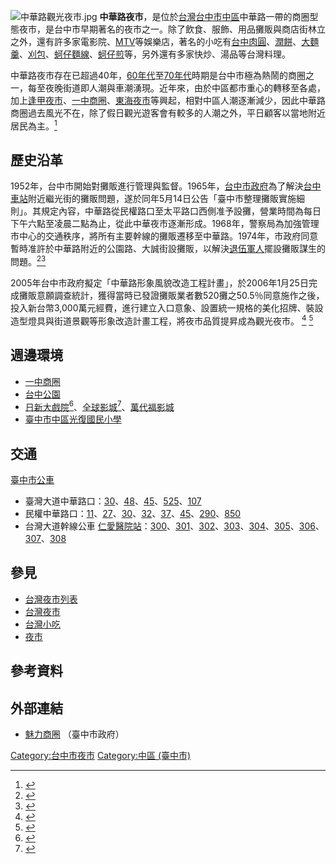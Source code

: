 {{Coord|24.1442892|120.6756607|type:landmark_dim:1000_source:GoogleMaps|display=title}}
[[File:中華路觀光夜市.jpg|thumb]]
'''中華路夜市'''，是位於[[台灣|台灣]][[台中市|台中市]][[中區_(臺中市)|中區]]中華路一帶的商圈型態夜市，是台中市早期著名的夜市之一。除了飲食、服飾、用品攤販與商店街林立之外，還有許多家電影院、[[MTV|MTV]]等娛樂店，著名的小吃有[[肉圓_(台灣)|台中肉圓]]、[[潤餅|潤餅]]、[[大麵羹|大麵羹]]、[[刈包|刈包]]、[[蚵仔麵線|蚵仔麵線]]、[[蚵仔煎|蚵仔煎]]等，另外還有多家快炒、湯品等台灣料理。{{r|府}}

中華路夜市存在已超過40年，[[台灣1960年代|60年代]]至[[台灣1970年代|70年代]]時期是台中市極為熱鬧的商圈之一，每至夜晚街道即人潮與車潮湧現。近年來，由於中區都市重心的轉移至各處，加上[[逢甲夜市|逢甲夜市]]、[[一中商圈|一中商圈]]、[[東海夜市|東海夜市]]等興起，相對中區人潮逐漸減少，因此中華路商圈過去風光不在，除了假日觀光遊客會有較多的人潮之外，平日顧客以當地附近居民為主。<ref name="府">{{cite web | language = zh-tw | publisher = 臺中市政府 | title = 商圈介紹Travel Tccg 中華路夜市 | url = http://travel.taichung.gov.tw/business/index-1.asp?id=16 | author =  | date =  | accessdate = 2011-04-14 | deadurl = yes | archiveurl = https://web.archive.org/web/20110320004109/http://travel.taichung.gov.tw/business/index-1.asp?id=16 | archivedate = 2011-03-20 }}</ref>

== 歷史沿革 ==
1952年，台中市開始對攤販進行管理與監督。1965年，[[台中市政府|台中市政府]]為了解決[[台中車站|台中車站]]附近繼光街的攤販問題，遂於同年5月14日公告「臺中市整理攤販實施細則」。其規定內容，中華路從民權路口至太平路口西側准予設攤，營業時間為每日下午六點至凌晨二點為止，從此中華夜市逐漸形成。1968年，警察局為加強管理市中心的交通秩序，將所有主要幹線的攤販遷移至中華路。1974年，市政府同意暫時准許於中華路附近的公園路、大誠街設攤販，以解決[[退伍軍人|退伍軍人]]擺設攤販謀生的問題。<ref>{{cite journal |editor=李西勳 |title=臺中市地名沿革--中區 |work=臺中文獻 |publisher=[[臺中市政府|臺中市政府]] |date=1997-11 |page=頁5}}</ref><ref>{{cite book |editor=國立中興大學 |title=臺中市志 經濟志 |publisher=[[臺中市政府文化局|臺中市政府文化局]] |date=2008-12-01 |page=頁333 |ISBN=9789860153903}}</ref>

2005年台中市政府擬定「中華路形象風貌改造工程計畫」，於2006年1月25日完成攤販意願調查統計，獲得當時已發證攤販業者數520攤之50.5％同意施作之後，投入新台幣3,000萬元經費，進行建立入口意象、設置統一規格的美化招牌、裝設造型燈具與街道景觀等形象改造計畫工程，將夜市品質提昇成為觀光夜市。
<ref name="大">{{cite web | language = zh-tw | publisher = 大紀元/中央社 | title = 台中市將投入三千萬元 改造中華路夜市形象 | url = http://www.epochtimes.com/b5/5/12/27/n1168519.htm | author = 李錫璋 | date = 2005-12-27 | accessdate = 2011-04-14 | archive-date = 2021-03-09 | archive-url = https://web.archive.org/web/20210309193205/https://www.epochtimes.com/b5/5/12/27/n1168519.htm }}</ref>
<ref name="經">{{cite web | language = zh-tw | publisher = 台中市政府經濟局 | title = 台中市政府經濟局施政白皮書 | url = http://www.google.com.tw/url?sa=t&source=web&cd=10&ved=0CFYQFjAJ&url=http%3A%2F%2Fupload.taichung.gov.tw%2Fupload%2F954b11b3-270f-4359-9186-0a76c21c1a21.doc&ei=6KWnTayjFIyevgOKutWLCg&usg=AFQjCNG--bFm9UOc95d9gQPG-LUnj4btig&sig2=FcgLA6aQECA7-AXysxc9Yw | author =  | date =  | accessdate = 2011-04-14 }}</ref>

== 週邊環境 ==
*[[一中商圈|一中商圈]]
*[[台中公園|台中公園]]
*[[日新大戲院|日新大戲院]]<ref>{{cite web |url=http://www.srm.com.tw/ |title=日新大戲院 |access-date=2011-04-14 |archive-date=2022-04-18 |archive-url=https://web.archive.org/web/20220418030457/https://srm.com.tw/ }}</ref>、[[全球影城|全球影城]]<ref>{{cite web |url=http://www.ucc-cinema.com.tw/ |title=全球影城 |access-date=2011-04-14 |archive-date=2022-04-18 |archive-url=https://web.archive.org/web/20220418014744/http://ucc-cinema.com.tw/ }}</ref>、[[萬代福影城|萬代福影城]]
*[[臺中市中區光復國民小學|臺中市中區光復國民小學]]

== 交通 ==
;[[臺中市公車|臺中市公車]]
*臺灣大道中華路口：[[台中市公車30路|30]]、[[台中市公車48路|48]]、[[台中市公車45路|45]]、[[台中市公車525路|525]]、[[台中市公車107路|107]]
*民權中華路口：[[台中市公車11路|11]]、[[台中市公車27路|27]]、[[台中市公車30路|30]]、[[台中市公車32路|32]]、[[台中市公車37|37]]、[[台中市公車45路|45]]、[[台中市公車290路|290]]、[[台中市公車850路|850]]
*台灣大道幹線公車 [[仁愛醫院站|仁愛醫院站]]：[[台中市公車300路|300]]、[[台中市公車301路|301]]、[[台中市公車302路|302]]、[[台中市公車303路|303]]、[[台中市公車304路|304]]、[[台中市公車305路|305]]、[[台中市公車306路|306]]、[[台中市公車307路|307]]、[[台中市公車308路|308]]

==參見==
* [[台灣夜市列表|台灣夜市列表]]
* [[台灣夜市|台灣夜市]]
* [[台灣小吃|台灣小吃]]
* [[夜市|夜市]]

==參考資料==
{{reflist}}

==外部連結==
*{{zh-tw}}[https://web.archive.org/web/20110408134136/http://travel.taichung.gov.tw/business/index.asp  魅力商圈] （臺中市政府）

{{DEFAULTSORT:Zh中}}
[[Category:台中市夜市|Category:台中市夜市]]
[[Category:中區_(臺中市)|Category:中區 (臺中市)]]